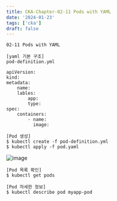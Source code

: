 ```yaml
---
title: CKA-Chapter-02-11 Pods with YAML
date: '2024-01-23'
tags: ['cka']
draft: false
---
```


```
02-11 Pods with YAML
```

```
[yaml 기본 구조]
pod-definition.yml

apiVersion: 
kind:
metadata:
    name:
    lables:
        app:
        type:
spec:
    containers:
        - name:
          image:
```
```
[Pod 생성]
$ kubectl create -f pod-definition.yml
$ kubectl apply -f pod.yaml
```
![image](https://github.com/JeongHyeonKang/jeonghyeonkang.github.io/assets/102216558/b621c65f-6dba-451f-8fa6-1513479a2820)

```
[Pod 목록 확인]
$ kubectl get pods
```

```
[Pod 자세한 정보]
$ kubectl describe pod myapp-pod
```